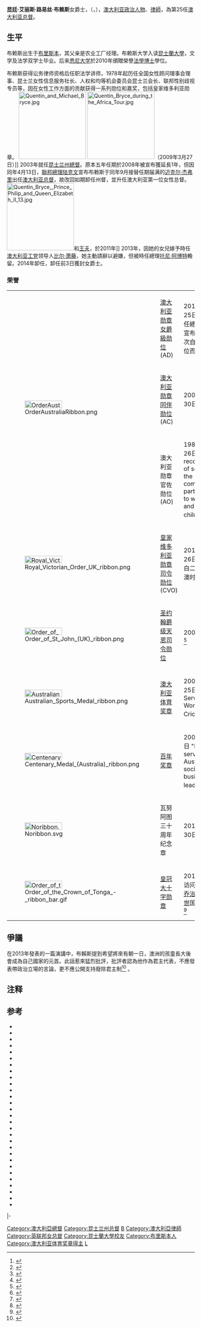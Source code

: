 {{noteTA
|1=zh-hans:布赖斯;zh-hant:布賴斯;zh-tw:布萊斯;
|2=zh:澳大利亞;zh-hk:澳洲;zh-cn:澳大利亚
|3=zh-tw:女王;zh-hk:女皇;
|4=zh-tw:王夫;zh-hk:皇夫;
}}
{{Infobox_President
| name = 昆廷·布賴斯 女爵士
|honorific-prefix = [[尊敬的|尊敬的]]
|honorific-suffix = [[澳洲女爵級勳章|AD]]，[[皇家維多利亞司令勳章|CVO]]
| original_name = The Hon. Dame Quentin Bryce 
| image   = Quentin Bryce No.1 (cropped).jpg
| country = {{AUS}}
| order = 25
| office = 澳大利亞總督
| term_start = 2008年9月5日
| term_end = 2014年3月28日
| monarch = [[伊莉莎伯二世|伊莉莎伯二世]]
| premier = [[陸克文|陸克文]]<br/>[[茱莉雅·吉拉德|茱莉雅·吉拉德]]<br/>[[托尼·艾伯特|托尼·艾伯特]]
| predecessor = [[迈克尔·杰弗里|迈克尔·杰弗里]]
| successor = [[彼得·科斯格羅夫|彼得·科斯格羅夫爵士]]
| office1          = 第24任[[昆士蘭總督|昆士蘭總督]]
| monarch1         = 伊莉莎白二世
| premier1  = [[彼得·比蒂|彼得·比蒂]]<br>[[安娜·布莱|安娜·布莱]]
| term_start1      = 2003年7月29日
| term_end1        = 2008年7月29日
| predecessor1     = [[彼得·阿尔尼森|彼得·阿尔尼森]]
| successor1       = [[佩内洛普·温斯利|佩内洛普·温斯利]]
| birth_date = {{birth date and age|1942|12|23}}
| birth_place = [[昆士蘭州|昆士蘭州]][[布里斯班|布里斯班]]
| death_date =
| death_place = 
| constituency = 
| spouse = {{tsl|en|Michael Bryce|麥可·布萊斯}}
| children         = 5
| alma_mater       = [[昆士兰大学|昆士兰大学]]
| website          = [http://www.gg.gov.au 官网]
| party = 
| religion = 
}}
'''昆廷·艾丽斯·路易丝·布赖斯'''女爵士，{{small|[[澳洲女爵級勳章|AD]]，[[皇家維多利亞司令勳章|CVO]]}}（{{Lang-en|Dame Quentin Alice Louise Bryce}}，{{bd|1942年|12月23日|||Bryce, Dame Quentin}}），[[澳大利亚|澳大利亚]][[政治人物|政治人物]]、[[律師|律師]]，為第25任[[澳大利亚总督|澳大利亚总督]]。

== 生平 ==
布赖斯出生于[[布里斯本|布里斯本]]，其父亲是农业工厂经理。布赖斯大学入读[[昆士蘭大學|昆士蘭大學]]，文学及法学双学士毕业。后来[[悉尼大学|悉尼大学]]於2010年頒贈榮譽[[法學博士|法學博士]]學位。

布赖斯获得讼务律师资格后任职法学讲师，1978年起历任全国女性顾问理事会理事、昆士兰女性信息服务社长、人权和均等机会委员会昆士兰会长、联邦性别歧视专员等，因在女性工作方面的贡献获得一系列勋位和嘉奖，包括皇家维多利亚勋章。
[[File:Quentin_and_Michael_Bryce.jpg|180px]]
[[File:Quentin_Bryce_during_the_Africa_Tour.jpg|180px]]（2009年3月27日）]] 
2003年就任[[昆士蘭總督|昆士兰州總督]]。原本五年任期於2008年被宣布獲延長1年，但因同年4月13日，[[澳大利亚总理|聯邦總理]][[陆克文|陆克文]]宣布布赖斯于同年9月接替任期届满的[[迈克尔·杰弗里|迈克尔·杰弗里]]出任[[澳大利亚总督|澳大利亚总督]]，故改回如期卸任州督，並升任澳大利亚第一位女性总督。
[[File:Quentin_Bryce,_Prince_Philip_and_Queen_Elizabeth_II_13.jpg|180px]]和[[菲臘親王|王夫]]，於2011年]]
2013年，因她的女兒嫁予時任[[澳大利亚工党|澳大利亚工党]]领导人[[比尔·萧藤|比尔·萧藤]]，她主動請辭以避嫌，但被時任總理[[托尼·阿博特|托尼·阿博特]]輓留。2014年卸任，卸任前3日獲封女爵士。

===荣誉===
{| class="wikitable"
|-
|rowspan=3| [[File:OrderAustraliaRibbon.png|100x20px]] || [[澳大利亚勋章|澳大利亚勋章女爵級勋位]] (AD) || 2014年3月25日，因時任總理阿博特宣布總督將再次自動獲得爵位而得<ref>{{cite web | url = https://www.pm.gov.au/media/2014-03-25/new-honour-pre-eminent-australians | title = A new honour for pre-eminent Australians | accessdate = 2014-03-25 | deadurl = yes | archiveurl = https://web.archive.org/web/20140325130621/https://www.pm.gov.au/media/2014-03-25/new-honour-pre-eminent-australians | archivedate = 2014年3月25日 }}</ref>。
|-
| [[澳大利亚勋章|澳大利亚勋章同伴勋位]] (AC) || 2003年4月30日<ref>{{cite web | url = http://www.itsanhonour.gov.au/honours/honour_roll/search.cfm?aus_award_id=1129439&search_type=simple&showInd=true | title = It's an honour: Quentin Bryce, Order of Australia | accessdate = 2008-04-14 | archive-url = https://web.archive.org/web/20130725010735/http://www.itsanhonour.gov.au/honours/honour_roll/search.cfm?aus_award_id=1129439&search_type=simple&showInd=true | archive-date = 2013-07-25 | dead-url = yes }}</ref>
|-
| 澳大利亚勋章官佐勋位 (AO) || 1988年1月26日 "In recognition of service to the community, particularly to women and children".<ref>{{cite web | url =http://www.itsanhonour.gov.au/honours/honour_roll/search.cfm?aus_award_id=872510&search_type=quick&showInd=true | title =It's an honour: AO | publisher =Australian Government | year =1988 | accessdate =2010-01-20 | archive-url =https://web.archive.org/web/20130725010716/http://www.itsanhonour.gov.au/honours/honour_roll/search.cfm?aus_award_id=872510&search_type=quick&showInd=true | archive-date =2013-07-25 | dead-url =yes }}</ref>
|-
|[[File:Royal_Victorian_Order_UK_ribbon.png|100x20px]] || [[皇家维多利亚勋章|皇家维多利亚勋章司令勋位]] (CVO) || 2011年10月26日伊丽莎白二世女王访澳时授予。<ref>{{cite web| url = http://www.gg.gov.au/program.php/view/id/2732/title/governor-generals-investiture-departure-of-her-majesty-the-queen-and-his-royal-highness-the-duke-of-edinburgh-from-canberra-credentials-state-dinner-in-honour-of-the-president-and-commander-in-chief-of-the-armed-forces-of-the-federal-republic-of-nigeria| title = Governor-General's Investiture; Departure of Her Majesty The Queen and His Royal Highness The Duke of Edinburgh from Canberra; Credentials; State Dinner in Honour of the President and Commander in Chief of the Armed Forces of the Federal Republic of Nigeria| publisher = Australian Government| year = 2011| accessdate = 2011-10-27| deadurl = yes| archiveurl = https://web.archive.org/web/20120227141008/http://www.gg.gov.au/program.php/view/id/2732/title/governor-generals-investiture-departure-of-her-majesty-the-queen-and-his-royal-highness-the-duke-of-edinburgh-from-canberra-credentials-state-dinner-in-honour-of-the-president-and-commander-in-chief-of-the-armed-forces-of-the-federal-republic-of-nigeria| archivedate = 2012年2月27日}}</ref>
|-
|[[File:Order_of_St_John_(UK)_ribbon.png|100x20px]] || [[圣约翰勋章|圣约翰爵级天恩司令勋位]] || 2003年11月<ref name="GovHseQld">{{cite web|url=http://www.govhouse.qld.gov.au/the_governor/documents/qbrycecv_001.pdf |title=Ms Quentin Bryce, AC: 24th Governor of Queensland |publisher=Government House Queensland |access-date=14 April 2008 |url-status=dead |archive-url=https://web.archive.org/web/20080530002136/http://www.govhouse.qld.gov.au/the_governor/documents/qbrycecv_001.pdf |archive-date=30 May 2008 }}</ref>
|-
|[[File:Australian_Sports_Medal_ribbon.png|100x20px]] || [[澳大利亚体育奖章|澳大利亚体育奖章]] || 2000年12月25日 "For Services to Women's Cricket".<ref>{{cite web | url =http://www.itsanhonour.gov.au/honours/honour_roll/search.cfm?aus_award_id=972438&search_type=quick&showInd=true | title =It's an honour: Quentin Bryce, ASM | publisher =Australian Government | year =2000 | accessdate =2010-01-20 | archive-url =https://web.archive.org/web/20130725010853/http://www.itsanhonour.gov.au/honours/honour_roll/search.cfm?aus_award_id=972438&search_type=quick&showInd=true | archive-date =2013-07-25 | dead-url =yes }}</ref>
|-
|[[File:Centenary_Medal_(Australia)_ribbon.png|100x20px]] || [[百年奖章|百年奖章]] || 2001年1月1日 "For service to Australian society in business leadership".<ref>{{cite web| title = It's an honour: Quentin Bryce, Centenary M|publisher = Australian Government| year = 2001|accessdate =2010-01-20}}</ref>
|-
|[[File:Noribbon.svg|100x20px]] || 瓦努阿图三十周年纪念章 || 2010年7月30日<ref>{{cite web | url = http://www.gg.gov.au/event.php/view/id/1018/title/vanuatus-30th-anniversary-of-independence-celebrations | title = Vanuatu’s 30th Anniversary of Independence celebrations | publisher = Australian Government | year = 2010 | accessdate = 2011-05-21 | deadurl = yes | archiveurl = https://web.archive.org/web/20110315202008/http://www.gg.gov.au/event.php/view/id/1018/title/vanuatus-30th-anniversary-of-independence-celebrations | archivedate = 2011年3月15日 }}</ref>
|-
|[[File:Order_of_the_Crown_of_Tonga_-_ribbon_bar.gif|100x20px]] || [[汤加皇冠勋章|皇冠大十字勋章]] || 2010年10月访问汤加时由[[乔治·图普五世|乔治·图普五世]]国王授予。<ref>{{cite web| url = http://www.gg.gov.au/program.php/view/id/2446/title/newcastle-museum-anglican-care-scenic-lodge-merewether-east-lake-macquarie-dementia-services-leapfrog-dinner-for-the-king-of-tonga| title = Newcastle Museum; Anglican Care Scenic Lodge Merewether; East Lake Macquarie Dementia Services; Leapfrog; Dinner for the King of Tonga| publisher = Australian Government| year = 2010| accessdate = 2011-12-29| deadurl = yes| archiveurl = https://web.archive.org/web/20120227145323/http://www.gg.gov.au/program.php/view/id/2446/title/newcastle-museum-anglican-care-scenic-lodge-merewether-east-lake-macquarie-dementia-services-leapfrog-dinner-for-the-king-of-tonga| archivedate = 2012年2月27日}}</ref>
|}

==爭議==
在2013年發表的一篇演講中，布賴斯提到希望將來有朝一日，澳洲的孩童長大後會成為自己國家的元首。此話惹來猛烈批評，批評者認為他作為君主代表，不應發表帶政治立場的言論，更不應公開支持廢除君主制<ref>{{cite news|last=#|first=#|title=Governor-General Quentin Bryce backs gay marriage, Australia becoming a republic in Boyer Lecture|url=http://www.abc.net.au/news/2013-11-22/governor-general-quentin-bryce-backs-gay-marriage-republicanism/5112020|accessdate=2013-11-22|newspaper=ABC News|date=2013-11-22|deadurl=no|archiveurl=https://web.archive.org/web/20131122110646/http://www.abc.net.au/news/2013-11-22/governor-general-quentin-bryce-backs-gay-marriage-republicanism/5112020|archivedate=2013-11-22}}</ref> 。

== 注释 ==

{{Reflist|35em}}

==参考==
{{wikinews|Australian Governor-General visits Wagga Wagga}}
{{Commons category|Quentin Bryce}}
* {{cite news | last = Barrowclough | first = Anne | date = 2008-09-05 | title = Australia's first female governor general is sworn in | work = The Times | page = 2 | url = http://www.timesonline.co.uk/tol/news/world/article4680883.ece?token=null&offset=12&page=2 | accessdate =2008-09-15 | location=London}}
* {{cite news | last = Binne | first = Kerrin | date = 2008-07-29 | title = Bryce farewelled as Qld Governor | publisher = ABC News | url = http://www.abc.net.au/news/stories/2008/07/29/2317465.htm | accessdate =2008-09-15}}
* {{cite web | date = 2008-09-05 | title = Bryce sworn in | publisher = [[Australian_Broadcasting_Corporation|Australian Broadcasting Corporation]] | url = http://www.abc.net.au/news/stories/2008/09/05/2356263.htm | accessdate = 2008-09-16 | archive-date = 2008-10-13 | archive-url = https://web.archive.org/web/20081013182226/http://www.abc.net.au/news/stories/2008/09/05/2356263.htm | dead-url = no }}
* {{cite news | last = Condon | first = Matthew | date = 2008-05-10 | title = To the Manor Born | work = QWeekend Magazine, [[The_Courier-Mail|The Courier-Mail]] | page = 14 }}
* {{cite news | last = Cooke | first = Dewi | date = 2008-04-14 | title = Choice 'ends mindset' of last century | work = [[The_Age|The Age]] | page = 5 }}
* {{cite news | last = Edgar | first = Patricia | authorlink = Patricia Edgar | date = 2008-04-19 | title = Bryce an inspired choice | work = [[The_Courier-Mail|The Courier-Mail]] | page = 53 }}
* {{cite news | last = Elks | first = Sarah | date = 2008-04-15 | title = Disorder in the house no fault of Bryce | work = [[The_Australian|The Australian]] | page = 3 }}
* {{cite news | last = Giles | first = Darrell | coauthors = Martin, Hannah | date = 2008-01-27 | title = Governor until 2010 – Premier praises Bryce as term is extended | work = [[The_Sunday_Mail_(Brisbane)|The Sunday Mail]] | page = 3 }}
* {{cite news | title = Governor-general 'can pick own staff' | date = 2008-08-01 | work = [[The_Australian|The Australian]] | url = http://www.theaustralian.news.com.au/story/0,25197,24111468-12377,00.html | accessdate = 2008-09-15 }}{{Dead link|date=2018年11月 |bot=InternetArchiveBot |fix-attempted=yes }}
* {{cite news | last = Houghton | first = Des | date = 2008-04-19 | title = Behind the mask of our first lady | url = https://archive.org/details/mlaeasyway0000houg | work = [[Herald_Sun|Herald Sun]] | page = [https://archive.org/details/mlaeasyway0000houg/page/12 12] }}
* {{cite news | last = Lewis | first = Steve | date = 2008-08-01 | title = Governor-General clearing out old guard | publisher = news.com.au | url = http://www.news.com.au/story/0,23599,24108604-421,00.html | accessdate = 2008-09-15 | deadurl = yes | archiveurl = https://web.archive.org/web/20080823123443/http://www.news.com.au/story/0,23599,24108604-421,00.html | archivedate = 2008年8月23日 }} 
* {{cite news | last = McLean | first = Sandra | date = 2003-03-15 | title = Governor with Glamour | work = [[The_Courier-Mail|The Courier-Mail]] | page = 31 }}
* {{cite news | last = Murphy | first = Damien | date = 2008-04-14 | title = Polished trailblazer | work = [[Brisbane_Times|Brisbane Times]] | url = http://www.brisbanetimes.com.au/news/queensland/profile/2008/04/13/1208025027816.html?page=fullpage#contentSwap1 | accessdate = 2008-04-14 | archive-date = 2013-07-24 | archive-url = https://web.archive.org/web/20130724021147/http://www.brisbanetimes.com.au/news/queensland/profile/2008/04/13/1208025027816.html?page=fullpage#contentSwap1 | dead-url = no }}
* {{cite news | last = Murphy | first = Damien | coauthors = Snow, Deborah; Dick, Tim | date = 2008-04-19 | title = A woman of substance and stilettos | work = [[The_Sydney_Morning_Herald|The Sydney Morning Herald]] | page = 27 }}
* {{cite web|url=http://www.abc.net.au/7.30/content/2008/s2372400.htm|title=Exclusive interview with Quentin Bryce|last=O'Brien|first=Kerry|date=2008-09-23|work=[[The_7.30_Report|The 7.30 Report]]|publisher=[[Australian_Broadcasting_Corporation|Australian Broadcasting Corporation]]|accessdate=2008-09-28|archive-date=2013-07-24|archive-url=https://web.archive.org/web/20130724021506/http://www.abc.net.au/7.30/content/2008/s2372400.htm|dead-url=no}}
* {{cite news | last = Packham | first = Ben | date = 2003-04-14 | title = Woman of substance: Activist, feminist, legal trailblazer breaks through again | work = [[Herald_Sun|Herald Sun]] | page = 5 }}
* {{cite news | last = Parnell | first = Sean | date = 2004-11-24 | title = Move to enhance her excellence | work = [[The_Courier-Mail|The Courier-Mail]] | page = 10 }}
* {{cite news | date = 2005-04-16 | title = Partying OK says Beattie | work = [[The_Cairns_Post|The Cairns Post]] | page = 17 }}
* {{cite news | last = Pollard | first = Ruth | date = 2008-04-13 | url = http://www.smh.com.au/news/national/rudd-appoints-female-gg/2008/04/13/1208024970380.html | title = Rudd appoints female G-G | work = [[The_Sydney_Morning_Herald|The Sydney Morning Herald]] | accessdate = 2008-04-13 | archive-date = 2013-11-27 | archive-url = https://web.archive.org/web/20131127090835/http://www.smh.com.au/news/national/rudd-appoints-female-gg/2008/04/13/1208024970380.html | dead-url = no }}
* {{cite news | last = Schubert | first = Misha | date = 2008-04-14 | title = History is made: a woman takes the keys to Yarralumla | work = [[The_Age|The Age]] | page = 1 }}
* {{cite news | last = Shanahan | first = Dennis | authorlink = Dennis Shanahan | date = 2008-08-26 | title = Diplomat with family ties gets $225,000 job | work = [[The_Australian|The Australian]] | page = 12 }}
* {{cite news | last = Singer | first = Jill | date = 2008-04-15 | title = New threat to male mediocrity | work = [[Herald_Sun|Herald Sun]] | page = 19 }}
* {{cite book|last=Singh| first=Shivani|year=2010|title=[[Who's_Who_in_Australia|Who's Who in Australia]] 2010|location=Melbourne|publisher=Crown Content|isbn=1-74095-172-7|oclc=501818530}}
* {{cite news | date = 2008-01-28 | title = Springborg backs Bryce term extension | publisher = [[Australian_Broadcasting_Corporation|Australian Broadcasting Corporation]] | url = http://www.abc.net.au/news/stories/2008/01/28/2147869.htm | accessdate = 2008-09-15 | archive-date = 2008-10-15 | archive-url = https://web.archive.org/web/20081015210221/http://www.abc.net.au/news/stories/2008/01/28/2147869.htm | dead-url = no }}
* {{cite news | last = Stock | first = Sarah | date = 2010-05-21 | url = http://www.usyd.edu.au/news/84.html?newsstoryid=4968 | title = Honorary doctorate for first woman Governor-General | work = [[The_University_of_Sydney|The University of Sydney]] | accessdate = 2010-05-25 | archive-date = 2010-12-28 | archive-url = https://web.archive.org/web/20101228152006/http://www.usyd.edu.au/news/84.html?newsstoryid=4968 | dead-url = no }}
* {{cite news | last = Summers | first = Anne | date = 2001-08-06 | title = What's needed for the fight against sleaze | work = [[The_Sydney_Morning_Herald|The Sydney Morning Herald]] | page = 10 }}
* {{cite news | last = Williams | first = Brian | date = 2008-04-14 | title = Bryce marches to a different tune | work = [[The_Courier-Mail|The Courier-Mail]] | page = 4 }}
* {{cite news | last = Wright | first = John | date = 2003-03-11 | title = Firm rise to the top | work = [[The_Courier-Mail|The Courier-Mail]] | page = 13 }}
* {{cite news | last = Wright | first = Tony | date = 2008-09-06 | url = http://www.theage.com.au/national/bryce-assumes-mantle-of-australias-governorgeneral-20080905-4aq0.html | title = Bryce assumes mantle of Australia's governor-general | work = [[The_Age|The Age]] | accessdate = 2008-09-15 | archive-date = 2013-11-27 | archive-url = https://web.archive.org/web/20131127134535/http://www.theage.com.au/national/bryce-assumes-mantle-of-australias-governorgeneral-20080905-4aq0.html | dead-url = no }}
{{refend}}

{{s-start}}
{{s-gov}}
{{s-bef|before=[[彼得·阿尔尼森|彼得·阿尔尼森]]}}
{{s-ttl|title=[[File:Badge_of_the_Governor_of_Queensland.svg|22px]][[昆士蘭總督|昆士兰州總督]]|years=2003年–2008年}}
{{s-aft|after=[[佩内洛普·温斯利|佩内洛普·温斯利]]}}
|-
{{s-bef|before=[[迈克尔·杰弗里|迈克尔·杰弗里]]}}
{{s-ttl|title=[[File:Badge_of_the_Governor-General_of_Australia.svg|22px]][[澳大利亚总督|澳大利亚总督]]|years=2008年–2014年}}
{{s-aft|after=[[彼得·科斯格羅夫|彼得·科斯格羅夫爵士]]}}
{{s-end}}

{{澳大利亚联邦总督}}
{{Authority control}}

{{DEFAULTSORT:Bryce, Dame Quentin}}
[[Category:澳大利亞總督|Category:澳大利亞總督]]
[[Category:昆士兰州总督|Category:昆士兰州总督]]
[[Category:澳大利亞女性政治人物|B]]
[[Category:澳大利亞律師|Category:澳大利亞律師]]
[[Category:英联邦女总督|Category:英联邦女总督]]
[[Category:昆士蘭大學校友|Category:昆士蘭大學校友]]
[[Category:布里斯本人|Category:布里斯本人]]
[[Category:澳大利亚体育奖章得主|Category:澳大利亚体育奖章得主]]
[[Category:澳洲最高荣誉勋章获得者|L]]